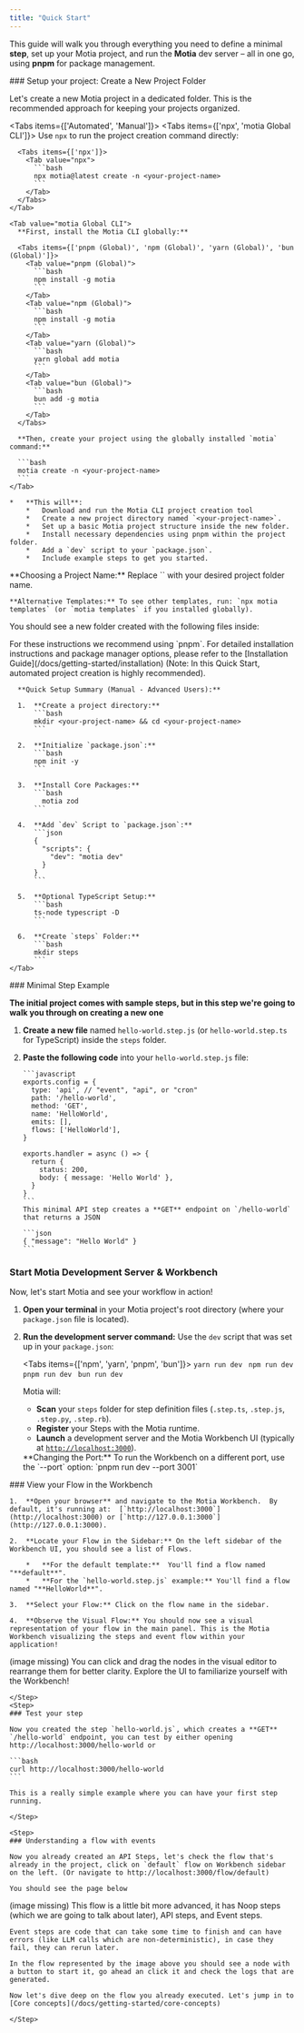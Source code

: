 ```yaml
---
title: "Quick Start"
---
```


This guide will walk you through everything you need to define a minimal **step**, set up your Motia project, and run the **Motia** dev server – all in one go, using **pnpm** for package management.

<Steps>
  <Step>
  ### Setup your project: Create a New Project Folder

Let's create a new Motia project in a dedicated folder. This is the recommended approach for keeping your projects organized.

  <Tabs items={['Automated', 'Manual']}>
<Tab value="Automated">
  <Tabs items={['npx', 'motia Global CLI']}>
    <Tab value="npx">
      Use `npx` to run the project creation command directly:

      <Tabs items={['npx']}>
        <Tab value="npx">
          ```bash
          npx motia@latest create -n <your-project-name>
          ```
        </Tab>
      </Tabs>
    </Tab>

    <Tab value="motia Global CLI">
      **First, install the Motia CLI globally:**

      <Tabs items={['pnpm (Global)', 'npm (Global)', 'yarn (Global)', 'bun (Global)']}>
        <Tab value="pnpm (Global)">
          ```bash
          npm install -g motia
          ```
        </Tab>
        <Tab value="npm (Global)">
          ```bash
          npm install -g motia
          ```
        </Tab>
        <Tab value="yarn (Global)">
          ```bash
          yarn global add motia
          ```
        </Tab>
        <Tab value="bun (Global)">
          ```bash
          bun add -g motia
          ```
        </Tab>
      </Tabs>

      **Then, create your project using the globally installed `motia` command:**

      ```bash
      motia create -n <your-project-name>
      ```
    </Tab>

  </Tabs>

    *   **This will**:
        *   Download and run the Motia CLI project creation tool
        *   Create a new project directory named `<your-project-name>`.
        *   Set up a basic Motia project structure inside the new folder.
        *   Install necessary dependencies using pnpm within the project folder.
        *   Add a `dev` script to your `package.json`.
        *   Include example steps to get you started.

  <Callout type="info">
    **Choosing a Project Name:** Replace `<your-project-name>` with your desired project folder name.

    **Alternative Templates:** To see other templates, run: `npx motia templates` (or `motia templates` if you installed globally).

  </Callout>

You should see a new folder created with the following files inside:

  <Files>
    <Folder name="steps" defaultOpen>
      <File name="00-noop.step.ts" />
      <File name="00-noop.step.tsx" />
      <File name="01-api.step.ts" />
      <File name="02-test-state.step.ts" />
      <File name="03-check-state-change.step.ts" />
    </Folder>
    <File name="package.json" />
    <File name="tsconfig.json" />
    <File name="types.d.ts" />
  </Files>
</Tab>
    <Tab value="Manual">
      <Callout>For these instructions we recommend using `pnpm`. For detailed installation instructions and package manager options, please refer to the [Installation Guide](/docs/getting-started/installation) (Note: In this Quick Start, automated project creation is highly recommended).</Callout>

      **Quick Setup Summary (Manual - Advanced Users):**

      1.  **Create a project directory:**
          ```bash
          mkdir <your-project-name> && cd <your-project-name>
          ```

      2.  **Initialize `package.json`:**
          ```bash
          npm init -y
          ```

      3.  **Install Core Packages:**
          ```bash
            motia zod
          ```

      4.  **Add `dev` Script to `package.json`:**
          ```json
          {
            "scripts": {
              "dev": "motia dev"
            }
          }
          ```

      5.  **Optional TypeScript Setup:**
          ```bash
          ts-node typescript -D
          ```

      6.  **Create `steps` Folder:**
          ```bash
          mkdir steps
          ```
    </Tab>

  </Tabs>

  </Step>
  <Step>
  ### Minimal Step Example

**The initial project comes with sample steps, but in this step we're going to walk you through on creating a new one**

1.  **Create a new file** named `hello-world.step.js` (or `hello-world.step.ts` for TypeScript) inside the `steps` folder.

    <Files>
      <Folder name="steps" defaultOpen>
        <File name="hello-world.step.js" />
      </Folder>
    </Files>

2.  **Paste the following code** into your `hello-world.step.js` file:

        ```javascript
        exports.config = {
          type: 'api', // "event", "api", or "cron"
          path: '/hello-world',
          method: 'GET',
          name: 'HelloWorld',
          emits: [],
          flows: ['HelloWorld'],
        }

        exports.handler = async () => {
          return {
            status: 200,
            body: { message: 'Hello World' },
          }
        }
        ```
        This minimal API step creates a **GET** endpoint on `/hello-world` that returns a JSON

        ```json
        { "message": "Hello World" }
        ```

  </Step>

   <Step>

### Start Motia Development Server & Workbench

Now, let's start Motia and see your workflow in action!

1.  **Open your terminal** in your Motia project's root directory (where your `package.json` file is located).

2.  **Run the development server command:** Use the `dev` script that was set up in your `package.json`:

    <Tabs items={['npm', 'yarn', 'pnpm', 'bun']}>
      <Tab value="yarn">```yarn run dev ```</Tab>
      <Tab value="npm">```npm run dev ```</Tab>
      <Tab value="pnpm">```pnpm run dev ```</Tab>
      <Tab value="bun">```bun run dev ```</Tab>
    </Tabs>

    Motia will:

    - **Scan** your `steps` folder for step definition files (`.step.ts`, `.step.js`, `.step.py`, `.step.rb`).
    - **Register** your Steps with the Motia runtime.
    - **Launch** a development server and the Motia Workbench UI (typically at [`http://localhost:3000`](http://localhost:3000)).

    <Callout type="info">
      **Changing the Port:** To run the Workbench on a different port, use the `--port` option: `pnpm run dev --port
      3001`
    </Callout>

  </Step>
  <Step>
    ### View your Flow in the Workbench

    1.  **Open your browser** and navigate to the Motia Workbench.  By default, it's running at:  [`http://localhost:3000`](http://localhost:3000) or [`http://127.0.0.1:3000`](http://127.0.0.1:3000).

    2.  **Locate your Flow in the Sidebar:** On the left sidebar of the Workbench UI, you should see a list of Flows.

        *   **For the default template:**  You'll find a flow named "**default**".
        *   **For the `hello-world.step.js` example:** You'll find a flow named "**HelloWorld**".

    3.  **Select your Flow:** Click on the flow name in the sidebar.

    4.  **Observe the Visual Flow:** You should now see a visual representation of your flow in the main panel. This is the Motia Workbench visualizing the steps and event flow within your application!

(image missing)
        <Callout type="info">
            You can click and drag the nodes in the visual editor to rearrange them for better clarity. Explore the UI to familiarize yourself with the Workbench!
        </Callout>

    </Step>
    <Step>
    ### Test your step

    Now you created the step `hello-world.js`, which creates a **GET** `/hello-world` endpoint, you can test by either opening http://localhost:3000/hello-world or

    ```bash
    curl http://localhost:3000/hello-world
    ```

    This is a really simple example where you can have your first step running.

    </Step>

    <Step>
    ### Understanding a flow with events

    Now you already created an API Steps, let's check the flow that's already in the project, click on `default` flow on Workbench sidebar on the left. (Or navigate to http://localhost:3000/flow/default)

    You should see the page below

(image missing)
    This flow is a little bit more advanced, it has Noop steps (which we are going to talk about later), API steps, and Event steps.

    Event steps are code that can take some time to finish and can have errors (like LLM calls which are non-deterministic), in case they fail, they can rerun later.

    In the flow represented by the image above you should see a node with a button to start it, go ahead an click it and check the logs that are generated.

    Now let's dive deep on the flow you already executed. Let's jump in to [Core concepts](/docs/getting-started/core-concepts)

    </Step>

</Steps>